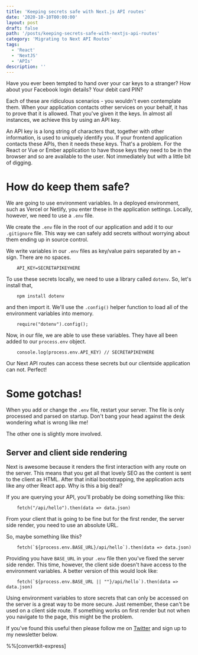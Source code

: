 ```yaml
---
title: 'Keeping secrets safe with Next.js API routes'
date: '2020-10-10T00:00:00'
layout: post
draft: false
path: '/posts/keeping-secrets-safe-with-nextjs-api-routes'
category: 'Migrating to Next API Routes'
tags:
  - 'React'
  - 'NextJS'
  - 'APIs'
description: ''
---
```


Have you ever been tempted to hand over your car keys to a stranger? How about your Facebook login details? Your debit card PIN?

Each of these are ridiculous scenarios - you wouldn't even contemplate them. When your application contacts other services on your behalf, it has to prove that it is allowed. That you've given it the keys. In almost all instances, we achieve this by using an API key.

An API key is a long string of characters that, together with other information, is used to uniquely identify you. If your frontend application contacts these APIs, then it needs these keys. That's a problem. For the React or Vue or Ember application to have those keys they need to be in the browser and so are available to the user. Not immediately but with a little bit of digging.

# How do keep them safe?

We are going to use environment variables. In a deployed environment, such as Vercel or Netlify, you enter these in the application settings. Locally, however, we need to use a `.env` file.

We create the `.env` file in the root of our application and add it to our `.gitignore` file. This way we can safely add secrets without worrying about them ending up in source control.

We write variables in our `.env` files as key/value pairs separated by an `=` sign. There are no spaces.

```
    API_KEY=SECRETAPIKEYHERE
```

To use these secrets locally, we need to use a library called `dotenv`. So, let's install that,

```
    npm install dotenv
```

and then import it. We'll use the `.config()` helper function to load all of the environment variables into memory.

```
    require("dotenv").config();
```

Now, in our file, we are able to use these variables. They have all been added to our `process.env` object.

```
    console.log(process.env.API_KEY) // SECRETAPIKEYHERE
```

Our Next API routes can access these secrets but our clientside application can not. Perfect!

# Some gotchas!

When you add or change the `.env` file, restart your server. The file is only processed and parsed on startup. Don't bang your head against the desk wondering what is wrong like me!

The other one is slightly more involved.

## Server and client side rendering

Next is awesome because it renders the first interaction with any route on the server. This means that you get all that lovely SEO as the content is sent to the client as HTML. After that initial bootstrapping, the application acts like any other React app. Why is this a big deal?

If you are querying your API, you'll probably be doing something like this:

```
    fetch("/api/hello").then(data => data.json)
```

From your client that is going to be fine but for the first render, the server side render, you need to use an absolute URL.

So, maybe something like this?

```
    fetch(`${process.env.BASE_URL}/api/hello`).then(data => data.json)
```

Providing you have `BASE_URL` in your `.env` file then you've fixed the server side render. This time, however, the client side doesn't have access to the environment variables. A better version of this would look like:

```
    fetch(`${process.env.BASE_URL || ""}/api/hello`).then(data => data.json)
```

Using environment variables to store secrets that can only be accessed on the server is a great way to be more secure. Just remember, these can't be used on a client side route. If something works on first render but not when you navigate to the page, this might be the problem.

If you've found this useful then please follow me on [Twitter](https://www.twitter.com/dolearning) and sign up to my newsletter below.

%%[convertkit-express]
